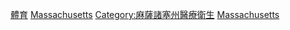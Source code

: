 {{Commonscat|Sports in Massachusetts}}

[[Category:麻薩諸塞州文化|體育]]
[[Category:美國各州體育|Massachusetts]]
[[Category:麻薩諸塞州醫療衛生|Category:麻薩諸塞州醫療衛生]]
[[Category:新英格蘭各州體育|Massachusetts]]